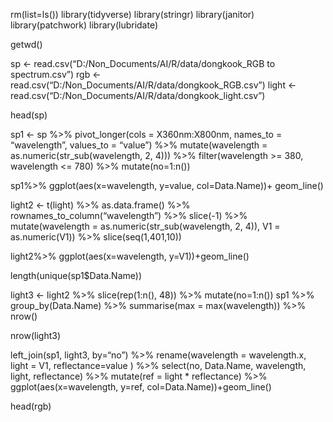 rm(list=ls())
library(tidyverse)
library(stringr)
library(janitor)
library(patchwork)
library(lubridate)

getwd()

sp <- read.csv("D:/Non_Documents/AI/R/data/dongkook_RGB to spectrum.csv")
rgb <- read.csv("D:/Non_Documents/AI/R/data/dongkook_RGB.csv")
light <- read.csv("D:/Non_Documents/AI/R/data/dongkook_light.csv")


head(sp)

sp1 <- sp %>% pivot_longer(cols = X360nm:X800nm, names_to = "wavelength", values_to = "value") %>% 
  mutate(wavelength = as.numeric(str_sub(wavelength, 2, 4))) %>% 
  filter(wavelength >= 380, wavelength <= 780)  %>% 
  mutate(no=1:n())

sp1%>% 
  ggplot(aes(x=wavelength, y=value, col=Data.Name))+ geom_line()

light2 <- t(light) %>% as.data.frame() %>% rownames_to_column("wavelength") %>% 
  slice(-1) %>% mutate(wavelength = as.numeric(str_sub(wavelength, 2, 4)),
                       V1 = as.numeric(V1)) %>% 
  slice(seq(1,401,10))


light2%>% 
  ggplot(aes(x=wavelength, y=V1))+geom_line()

length(unique(sp1$Data.Name))

light3 <- light2 %>% slice(rep(1:n(), 48)) %>% mutate(no=1:n())
sp1 %>% group_by(Data.Name) %>% summarise(max = max(wavelength)) %>% nrow()

nrow(light3)

left_join(sp1, light3, by="no") %>% rename(wavelength = wavelength.x, light = V1, reflectance=value ) %>% select(no, Data.Name, wavelength, light, reflectance) %>% 
  mutate(ref = light * reflectance) %>% 
  ggplot(aes(x=wavelength, y=ref, col=Data.Name))+geom_line()


head(rgb)
